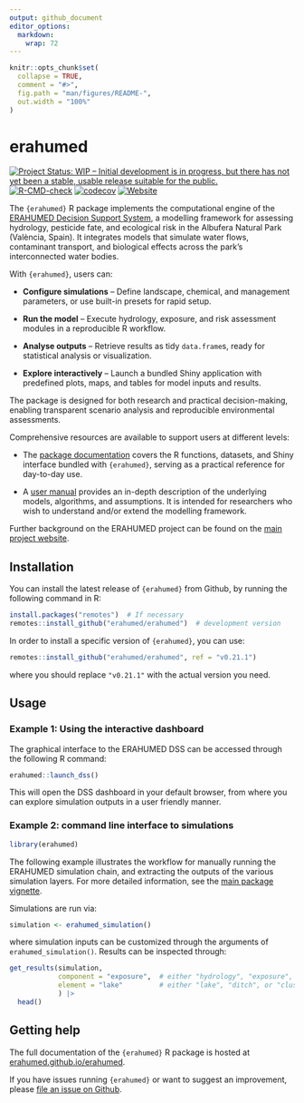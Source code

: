 ```yaml
---
output: github_document
editor_options: 
  markdown: 
    wrap: 72
---
```


<!-- README.md is generated from README.Rmd. Please edit that file -->

```r
knitr::opts_chunk$set(
  collapse = TRUE,
  comment = "#>",
  fig.path = "man/figures/README-",
  out.width = "100%"
)
```

# erahumed

<!-- badges: start -->

[![Project Status: WIP – Initial development is in progress, but there
has not yet been a stable, usable release suitable for the
public.](https://www.repostatus.org/badges/latest/wip.svg)](https://www.repostatus.org/#wip)
[![R-CMD-check](https://github.com/erahumed/erahumed/actions/workflows/R-CMD-check.yaml/badge.svg)](https://github.com/erahumed/erahumed/actions/workflows/R-CMD-check.yaml)
[![codecov](https://codecov.io/gh/erahumed/erahumed/graph/badge.svg?token=72POLBUEUR)](https://codecov.io/gh/erahumed/erahumed)
[![Website](https://img.shields.io/badge/Website-here-blue)](https://erahumed.github.io/erahumed/)

<!-- badges: end -->

The `{erahumed}` R package implements the computational engine of the
[ERAHUMED Decision Support
System](https://www.erahumed.com/decision-support-system/), a modelling
framework for assessing hydrology, pesticide fate, and ecological risk
in the Albufera Natural Park (València, Spain). It integrates models
that simulate water flows, contaminant transport, and biological effects
across the park’s interconnected water bodies.

With `{erahumed}`, users can:

-   **Configure simulations** – Define landscape, chemical, and
    management parameters, or use built-in presets for rapid setup.

-   **Run the model** – Execute hydrology, exposure, and risk assessment
    modules in a reproducible R workflow.

-   **Analyse outputs** – Retrieve results as tidy `data.frame`s, ready
    for statistical analysis or visualization.

-   **Explore interactively** – Launch a bundled Shiny application with
    predefined plots, maps, and tables for model inputs and results.

The package is designed for both research and practical decision-making,
enabling transparent scenario analysis and reproducible environmental
assessments.

Comprehensive resources are available to support users at different
levels:

-   The [package documentation](https://erahumed.github.io/erahumed)
    covers the R functions, datasets, and Shiny interface bundled with
    `{erahumed}`, serving as a practical reference for day-to-day use.

-   A [user manual](https://erahumed.github.io/erahumed-book)
    provides an in-depth description of the underlying models, algorithms, and
    assumptions. It is intended for researchers who wish to understand and/or extend
    the modelling framework.

Further background on the ERAHUMED project can be found on the [main project website](https://www.erahumed.com/).

## Installation

You can install the latest release of `{erahumed}` from Github, by
running the following command in R:

```r
install.packages("remotes")  # If necessary
remotes::install_github("erahumed/erahumed")  # development version
```

In order to install a specific version of `{erahumed}`, you can use:

```r
remotes::install_github("erahumed/erahumed", ref = "v0.21.1")
```

where you should replace `"v0.21.1"` with the actual version you need.

## Usage

### Example 1: Using the interactive dashboard

The graphical interface to the ERAHUMED DSS can be accessed through the
following R command:

```r
erahumed::launch_dss()
```

This will open the DSS dashboard in your default browser, from where you
can explore simulation outputs in a user friendly manner.

### Example 2: command line interface to simulations

```r
library(erahumed)
```

The following example illustrates the workflow for manually running the
ERAHUMED simulation chain, and extracting the outputs of the various
simulation layers. For more detailed information, see the [main package
vignette](https://erahumed.github.io/erahumed/articles/erahumed-workflow.html).

Simulations are run via:

```r
simulation <- erahumed_simulation()
```

where simulation inputs can be customized through the arguments of
`erahumed_simulation()`. Results can be inspected through:

```r
get_results(simulation, 
            component = "exposure",  # either "hydrology", "exposure", or "risk"  
            element = "lake"         # either "lake", "ditch", or "cluster"
            ) |>
  head()
```

## Getting help

The full documentation of the `{erahumed}` R package is hosted at
[erahumed.github.io/erahumed](https://erahumed.github.io/erahumed/).

If you have issues running `{erahumed}` or want to suggest an
improvement, please [file an issue on Github](https://github.com/erahumed/erahumed/issues).
